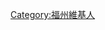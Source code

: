 {{Userbox
  |id=[[File:Foochow fireproof wall.JPG|60px]]
  |id-c=blue
  |info=<span lang="zh-cn">兹隻用户是'''[[福州侬]]'''。</span>
  |info-c=#E6E6FA
  |info-s=9
  |border-c=black
}}
[[Category:福州維基人]]